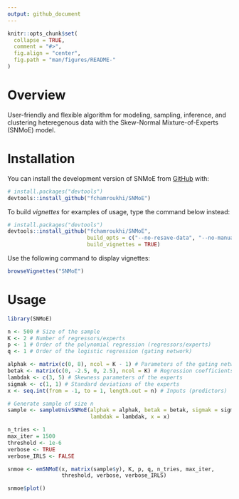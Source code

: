 ```yaml
---
output: github_document
---
```


<!-- README.md is generated from README.Rmd. Please edit that file -->

```r
knitr::opts_chunk$set(
  collapse = TRUE,
  comment = "#>",
  fig.align = "center",
  fig.path = "man/figures/README-"
)
```

<!-- badges: start -->
<!-- badges: end -->

# Overview

User-friendly and flexible algorithm for modeling, sampling, inference, and 
clustering heteregenous data with the Skew-Normal Mixture-of-Experts (SNMoE) 
model.

# Installation

You can install the development version of SNMoE from [GitHub](https://github.com/)
with:

```r
# install.packages("devtools")
devtools::install_github("fchamroukhi/SNMoE")
```

To build *vignettes* for examples of usage, type the command below instead:

```r
# install.packages("devtools")
devtools::install_github("fchamroukhi/SNMoE", 
                         build_opts = c("--no-resave-data", "--no-manual"), 
                         build_vignettes = TRUE)
```

Use the following command to display vignettes:

```r
browseVignettes("SNMoE")
```

# Usage

```r
library(SNMoE)
```

```r
n <- 500 # Size of the sample
K <- 2 # Number of regressors/experts
p <- 1 # Order of the polynomial regression (regressors/experts)
q <- 1 # Order of the logistic regression (gating network)

alphak <- matrix(c(0, 8), ncol = K - 1) # Parameters of the gating network
betak <- matrix(c(0, -2.5, 0, 2.5), ncol = K) # Regression coefficients of the experts
lambdak <- c(3, 5) # Skewness parameters of the experts
sigmak <- c(1, 1) # Standard deviations of the experts
x <- seq.int(from = -1, to = 1, length.out = n) # Inputs (predictors)

# Generate sample of size n
sample <- sampleUnivSNMoE(alphak = alphak, betak = betak, sigmak = sigmak, 
                          lambdak = lambdak, x = x)

n_tries <- 1
max_iter = 1500
threshold <- 1e-6
verbose <- TRUE
verbose_IRLS <- FALSE

snmoe <- emSNMoE(x, matrix(sample$y), K, p, q, n_tries, max_iter, 
                 threshold, verbose, verbose_IRLS)

snmoe$plot()
```
